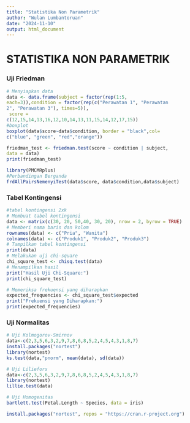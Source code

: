 ---
title: "Statistika Non Parametrik"
author: "Wulan Lumbantoruan"
date: "2024-11-10"
output: html_document
---

# STATISTIKA NON PARAMETRIK

### Uji Friedman

```{r}
# Menyiapkan data
data <- data.frame(subject = factor(rep(1:5,
each=3)),condition = factor(rep(c("Perawatan 1", "Perawatan
2", "Perawatan 3"), times=5)),
 score =
c(12,15,14,13,16,12,10,14,13,11,15,14,12,17,15))
#boxplot
boxplot(data$score~data$condition, border = "black",col=
c("blue", "green", "red","orange"))

```

```{r}
friedman_test <- friedman.test(score ~ condition | subject,
data = data)
print(friedman_test)

```

```{r}
library(PMCMRplus)
#Perbandingan Berganda
frdAllPairsNemenyiTest(data$score, data$condition,data$subject)
```

### Tabel Kontingensi

```{r}
#tabel kontingensi 2xk
# Membuat tabel kontingensi
data <- matrix(c(30, 20, 50,40, 30, 20), nrow = 2, byrow = TRUE)
# Memberi nama baris dan kolom
rownames(data) <- c("Pria", "Wanita")
colnames(data) <- c("Produk1", "Produk2", "Produk3")
# Tampilkan tabel kontingensi
print(data)
# Melakukan uji chi-square
chi_square_test <- chisq.test(data)
# Menampilkan hasil
print("Hasil Uji Chi-Square:")
print(chi_square_test)
```

```{r}
# Memeriksa frekuensi yang diharapkan
expected_frequencies <- chi_square_test$expected
print("Frekuensi yang Diharapkan:")
print(expected_frequencies) 
```

### Uji Normalitas

```{r}
# Uji Kolmogorov-Smirnov
data<-c(2,3,5,6,3,2,9,7,8,6,8,5,2,4,5,4,3,1,8,7)
install.packages("nortest")
library(nortest)
ks.test(data,"pnorm", mean(data), sd(data))
```

```{r}
# Uji Liliefors
data<-c(2,3,5,6,3,2,9,7,8,6,8,5,2,4,5,4,3,1,8,7)
library(nortest)
lillie.test(data)
```

```{r}
# Uji Homogenitas
bartlett.test(Petal.Length ~ Species, data = iris)
```

```{r}
install.packages("nortest", repos = "https://cran.r-project.org")
```
